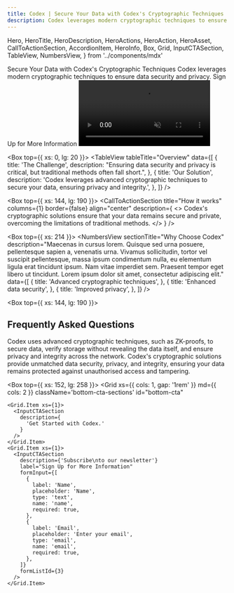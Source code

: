 ```yaml
---
title: Codex | Secure Your Data with Codex's Cryptographic Techniques
description: Codex leverages modern cryptographic techniques to ensure data security and privacy.
---
```


  Hero,
  HeroTitle,
  HeroDescription,
  HeroActions,
  HeroAction,
  HeroAsset,
  CallToActionSection,
  AccordionItem,
  HeroInfo,
  Box,
  Grid,
  InputCTASection,
  TableView,
  NumbersView,
} from '../components/mdx'

<Fathom />

<Hero size="large" verticalAlign="center">
  <HeroInfo hideScrollToBottom>
    <HeroTitle uppercase={false}>
      Secure Your Data with Codex's Cryptographic Techniques
    </HeroTitle>
    <HeroDescription>
      Codex leverages modern cryptographic techniques to ensure data security and privacy.
    </HeroDescription>
    <HeroActions>
      <HeroAction className="test-cta" href="#bottom-cta">
        Sign Up for More Information
      </HeroAction>
    </HeroActions>
  </HeroInfo>
  <HeroAsset>
    <video preload="auto" autoPlay loop muted autoPlay playsInline>
       <source src="/hero/hero-video.mov" type='video/mp4; codecs="hvc1"' />
       <source src="/hero/hero-video.webm" type="video/webm" />
    </video>
  </HeroAsset>
</Hero>


<Box top={{ xs: 0, lg: 20 }}>
  <TableView
    tableTitle="Overview"
    data={[
      {
        title: 'The Challenge',
        description:
          "Ensuring data security and privacy is critical, but traditional methods often fall short.",
      },
      {
        title: 'Our Solution',
        description:
          'Codex leverages advanced cryptographic techniques to secure your data, ensuring privacy and integrity.',
      },
    ]}
  />
</Box>

<Box top={{ xs: 144, lg: 190 }}>
  <CallToActionSection
    title="How it works"
    columns={1}
    border={false}
    align="center"
    description={
      <>
        Codex's cryptographic solutions ensure that your data remains secure and private, overcoming the limitations of traditional methods.
      </>
    }
  />
</Box>

<Box top={{ xs: 214 }}>
  <NumbersView
    sectionTitle="Why Choose Codex"
    description="Maecenas in cursus lorem. Quisque sed urna posuere, pellentesque sapien a, venenatis urna. Vivamus sollicitudin, tortor vel suscipit pellentesque, massa ipsum condimentum nulla, eu elementum ligula erat tincidunt ipsum. Nam vitae imperdiet sem. Praesent tempor eget libero ut tincidunt. Lorem ipsum dolor sit amet, consectetur adipiscing elit."
    data={[
      {
        title: 'Advanced cryptographic techniques',
      },
      {
        title: 'Enhanced data security',
      },
      {
        title: 'Improved privacy',
      },
    ]}
  />
</Box>

<Box top={{ xs: 144, lg: 190 }}>

<h2>Frequently Asked Questions</h2>

<AccordionItem title="How does Codex use cryptographic techniques?">
  Codex uses advanced cryptographic techniques, such as ZK-proofs, to secure data, verify storage without revealing the data itself, and ensure privacy and integrity across the network.
</AccordionItem>

<AccordionItem title="What are the benefits of Codex's cryptographic solutions?">
  Codex's cryptographic solutions provide unmatched data security, privacy, and integrity, ensuring your data remains protected against unauthorised access and tampering.
</AccordionItem>

</Box>

<Box top={{ xs: 152, lg: 258 }}>
  <Grid
    xs={{ cols: 1, gap: '1rem' }}
    md={{ cols: 2 }}
    className='bottom-cta-sections'
    id="bottom-cta"
  >
    <Grid.Item xs={1}>
      <InputCTASection
        description={
          'Get Started with Codex.'
        }
      />
    </Grid.Item>
    <Grid.Item xs={1}>
      <InputCTASection
        description={'Subscribe\nto our newsletter'}
        label="Sign Up for More Information"
        formInput={[
          {
            label: 'Name',
            placeholder: 'Name',
            type: 'text',
            name: 'name',
            required: true,
          },
          {
            label: 'Email',
            placeholder: 'Enter your email',
            type: 'email',
            name: 'email',
            required: true,
          },
        ]}
        formListId={3}
      />
    </Grid.Item>
  </Grid>
</Box>